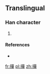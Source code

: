 ==Translingual==

===Han character===
{{Han char|rn=64|rad=手|as=10|sn=13|four=|canj=手廿一十 (QTMJ)|ids=⿰[[扌]][[華]]}}

# {{defn|Han|sort=手10}}

====References====
* {{Han ref|kx=0457.161|hdz=80026.070|uh=64B6}}

[[fr:撶]]
[[pl:撶]]
[[zh:撶]]